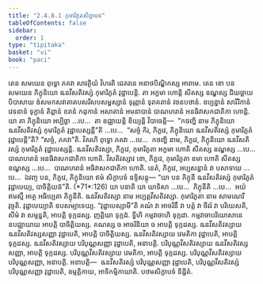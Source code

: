 ```yaml
---
title: "2.4.8.1 កុមារិភូតសិក្ខាបទ"
tableOfContents: false
sidebar:
  order: 1
type: "tipitaka"
basket: "vi"
book: "paci"
---
```



<DynamicBreadcrumb />

<Division number="1119" book="paci">

<Paragraph number="3292" book="paci">
តេន សមយេន ពុទ្ធោ ភគវា សាវត្ថិយំ វិហរតិ ជេតវនេ អនាថបិណ្ឌិកស្ស អារាមេ. តេន ខោ បន សមយេន ភិក្ខុនិយោ ឩនវីសតិវស្សំ កុមារិភូតំ វុដ្ឋាបេន្តិ. តា អក្ខមា ហោន្តិ សីតស្ស ឧណ្ហស្ស ជិឃច្ឆាយ បិបាសាយ ឌំសមកសវាតាតបសរីសបសម្ផស្សានំ ទុរុត្តានំ ទុរាគតានំ វចនបថានំ. ឧប្បន្នានំ សារីរិកានំ វេទនានំ ទុក្ខានំ តិព្ពានំ ខរានំ កដុកានំ អសាតានំ អមនាបានំ បាណហរានំ អនធិវាសកជាតិកា ហោន្តិ.
</Paragraph>

<Paragraph number="3293" book="paci">
យា តា ភិក្ខុនិយោ អប្បិច្ឆា …បេ…  តា ឧជ្ឈាយន្តិ ខិយ្យន្តិ វិបាចេន្តិ—  “កថញ្ហិ នាម ភិក្ខុនិយោ ឩនវីសតិវស្សំ កុមារិភូតំ វុដ្ឋាបេស្សន្តី”តិ …បេ…  “សច្ចំ កិរ, ភិក្ខវេ, ភិក្ខុនិយោ ឩនវីសតិវស្សំ កុមារិភូតំ វុដ្ឋាបេន្តី”តិ? “សច្ចំ, ភគវា”តិ. វិគរហិ ពុទ្ធោ ភគវា …បេ…  កថញ្ហិ នាម, ភិក្ខវេ, ភិក្ខុនិយោ ឩនវីសតិវស្សំ កុមារិភូតំ វុដ្ឋាបេស្សន្តិ. ឩនវីសតិវស្សា, ភិក្ខវេ, កុមារិភូតា អក្ខមា ហោតិ សីតស្ស ឧណ្ហស្ស …បេ…  បាណហរានំ អនធិវាសកជាតិកា ហោតិ. វីសតិវស្សាវ ខោ, ភិក្ខវេ, កុមារិភូតា ខមា ហោតិ សីតស្ស ឧណ្ហស្ស …បេ…  បាណហរានំ អធិវាសកជាតិកា ហោតិ. នេតំ, ភិក្ខវេ, អប្បសន្នានំ វា បសាទាយ …បេ…  ឯវញ្ច បន, ភិក្ខវេ, ភិក្ខុនិយោ ឥមំ សិក្ខាបទំ ឧទ្ទិសន្តុ—
</Paragraph>

</Division>
<Division number="1120" book="paci">

<Paragraph number="3294" book="paci">
<Emphasis>“យា បន ភិក្ខុនី ឩនវីសតិវស្សំ</Emphasis> <Emphasis>កុមារិភូតំ វុដ្ឋាបេយ្យ, បាចិត្តិយន៑”</Emphasis>តិ. (*71*:<Emphasis>126</Emphasis>)
</Paragraph>

</Division>
<Division number="1121" book="paci">

<Paragraph number="3295" book="paci">
<Emphasis>យា បនា</Emphasis>តិ យា យាទិសា …បេ…  <Emphasis>ភិក្ខុនី</Emphasis>តិ …បេ…  អយំ ឥមស្មឹ អត្ថេ អធិប្បេតា ភិក្ខុនីតិ.
</Paragraph>

<Paragraph number="3296" book="paci">
<Emphasis>ឩនវីសតិវស្សា</Emphasis> នាម អប្បត្តវីសតិវស្សា. <Emphasis>កុមារិភូតា</Emphasis> នាម សាមណេរី វុច្ចតិ. <Emphasis>វុដ្ឋាបេយ្យា</Emphasis>តិ ឧបសម្បាទេយ្យ.
</Paragraph>

<Paragraph number="3297" book="paci">
“វុដ្ឋាបេស្សាមី”តិ គណំ វា អាចរិនឹ វា បត្តំ វា ចីវរំ វា បរិយេសតិ, សីមំ វា សម្មន្នតិ, អាបត្តិ ទុក្កដស្ស. ញត្តិយា ទុក្កដំ. ទ្វីហិ កម្មវាចាហិ ទុក្កដា. កម្មវាចាបរិយោសានេ ឧបជ្ឈាយាយ អាបត្តិ បាចិត្តិយស្ស. គណស្ស ច អាចរិនិយា ច អាបត្តិ ទុក្កដស្ស.
</Paragraph>

</Division>
<Division number="1122" book="paci">

<Paragraph number="3298" book="paci">
ឩនវីសតិវស្សាយ ឩនវីសតិវស្សសញ្ញា វុដ្ឋាបេតិ, អាបត្តិ បាចិត្តិយស្ស. ឩនវីសតិវស្សាយ វេមតិកា វុដ្ឋាបេតិ, អាបត្តិ ទុក្កដស្ស. ឩនវីសតិវស្សាយ បរិបុណ្ណសញ្ញា វុដ្ឋាបេតិ, អនាបត្តិ. បរិបុណ្ណវីសតិវស្សាយ ឩនវីសតិវស្សសញ្ញា, អាបត្តិ ទុក្កដស្ស. បរិបុណ្ណវីសតិវស្សាយ វេមតិកា, អាបត្តិ ទុក្កដស្ស. បរិបុណ្ណវីសតិវស្សាយ បរិបុណ្ណសញ្ញា, អនាបត្តិ.
</Paragraph>

</Division>
<Division number="1123" book="paci">

<Paragraph number="3299" book="paci">
អនាបត្តិ—  ឩនវីសតិវស្សំ បរិបុណ្ណសញ្ញា វុដ្ឋាបេតិ, បរិបុណ្ណវីសតិវស្សំ បរិបុណ្ណសញ្ញា វុដ្ឋាបេតិ, ឧម្មត្តិកាយ, អាទិកម្មិកាយាតិ.

</Paragraph>
</Division>

<Paragraph number="3300" type="center" book="paci">
បឋមសិក្ខាបទំ និដ្ឋិតំ.
</Paragraph>